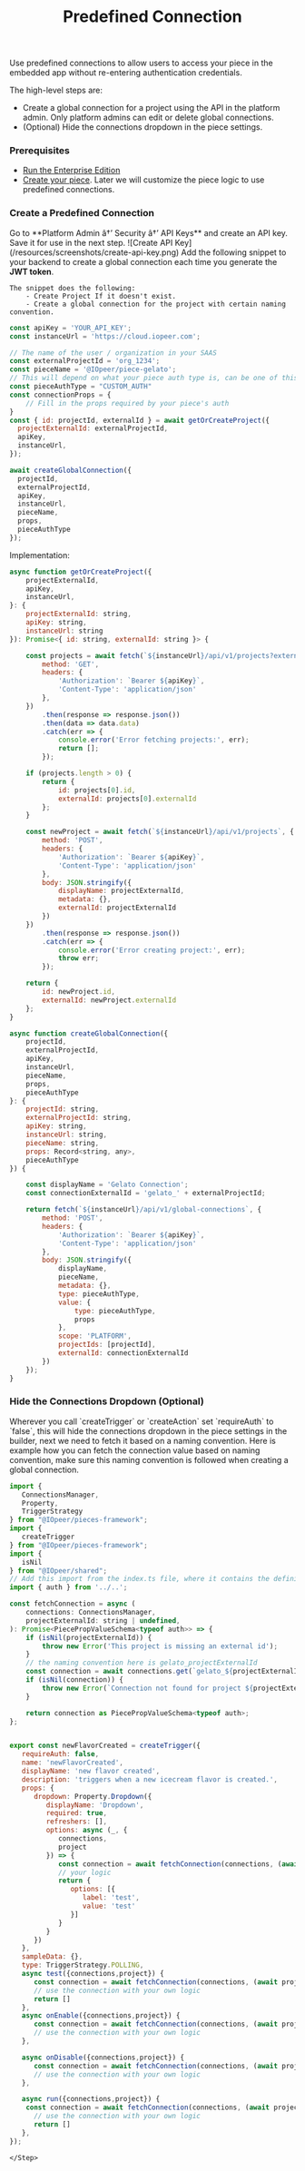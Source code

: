 ﻿---
title: "Predefined Connection"
icon: "Link"
---

Use predefined connections to allow users to access your piece in the embedded app without re-entering authentication credentials.

The high-level steps are:
- Create a global connection for a project using the API in the platform admin. Only platform admins can edit or delete global connections.
- (Optional) Hide the connections dropdown in the piece settings.

### Prerequisites

- [Run the Enterprise Edition](/handbook/engineering/playbooks/run-ee)
- [Create your piece](/developers/building-pieces/overview). Later we will customize the piece logic to use predefined connections.

### Create a Predefined Connection

<Steps>
  <Step title="Create an API Key">
    Go to **Platform Admin â†’ Security â†’ API Keys** and create an API key. Save it for use in the next step.
    ![Create API Key](/resources/screenshots/create-api-key.png)
  </Step>
  <Step title="Create a Global Connection via API">
    Add the following snippet to your backend to create a global connection each time you generate the <b>JWT token</b>.

    The snippet does the following:
        - Create Project If it doesn't exist.
        - Create a global connection for the project with certain naming convention.
```js
const apiKey = 'YOUR_API_KEY';
const instanceUrl = 'https://cloud.iopeer.com';

// The name of the user / organization in your SAAS
const externalProjectId = 'org_1234';
const pieceName = '@IOpeer/piece-gelato';
// This will depend on what your piece auth type is, can be one of this ['PLATFORM_OAUTH2','SECRET_TEXT','BASIC_AUTH','CUSTOM_AUTH']
const pieceAuthType = "CUSTOM_AUTH"
const connectionProps = {
    // Fill in the props required by your piece's auth
}
const { id: projectId, externalId } = await getOrCreateProject({
  projectExternalId: externalProjectId,
  apiKey,
  instanceUrl,
});

await createGlobalConnection({
  projectId,
  externalProjectId,
  apiKey,
  instanceUrl,
  pieceName,
  props,
  pieceAuthType
});

```
Implementation:

```js
async function getOrCreateProject({
    projectExternalId,
    apiKey,
    instanceUrl,
}: {
    projectExternalId: string,
    apiKey: string,
    instanceUrl: string
}): Promise<{ id: string, externalId: string }> {

    const projects = await fetch(`${instanceUrl}/api/v1/projects?externalId=${projectExternalId}`, {
        method: 'GET',
        headers: {
            'Authorization': `Bearer ${apiKey}`,
            'Content-Type': 'application/json'
        },
    })
        .then(response => response.json())
        .then(data => data.data)
        .catch(err => {
            console.error('Error fetching projects:', err);
            return [];
        });

    if (projects.length > 0) {
        return {
            id: projects[0].id,
            externalId: projects[0].externalId
        };
    }

    const newProject = await fetch(`${instanceUrl}/api/v1/projects`, {
        method: 'POST',
        headers: {
            'Authorization': `Bearer ${apiKey}`,
            'Content-Type': 'application/json'
        },
        body: JSON.stringify({
            displayName: projectExternalId,
            metadata: {},
            externalId: projectExternalId
        })
    })
        .then(response => response.json())
        .catch(err => {
            console.error('Error creating project:', err);
            throw err;
        });

    return {
        id: newProject.id,
        externalId: newProject.externalId
    };
} 

async function createGlobalConnection({
    projectId,
    externalProjectId,
    apiKey,
    instanceUrl,
    pieceName,
    props,
    pieceAuthType
}: {
    projectId: string,
    externalProjectId: string,
    apiKey: string,
    instanceUrl: string,
    pieceName: string,
    props: Record<string, any>,
    pieceAuthType
}) {

    const displayName = 'Gelato Connection';
    const connectionExternalId = 'gelato_' + externalProjectId;

    return fetch(`${instanceUrl}/api/v1/global-connections`, {
        method: 'POST',
        headers: {
            'Authorization': `Bearer ${apiKey}`,
            'Content-Type': 'application/json'
        },
        body: JSON.stringify({
            displayName,
            pieceName,
            metadata: {},
            type: pieceAuthType,
            value: {
                type: pieceAuthType,
                props
            },
            scope: 'PLATFORM',
            projectIds: [projectId],
            externalId: connectionExternalId
        })
    });
}
```
   
  </Step>
</Steps>

### Hide the Connections Dropdown (Optional)

<Steps>
    <Step title="Modify Trigger / Action Definition">
       Wherever you call `createTrigger` or `createAction` set `requireAuth` to `false`, this will hide the connections dropdown in the piece settings in the builder,
       next we need to fetch it based on a naming convention.
    </Step>
    <Step title="Fetch the connection">
        Here is example how you can fetch the connection value based on naming convention, make sure this naming convention is followed when creating a global connection.

```js
import {
   ConnectionsManager,
   Property,
   TriggerStrategy
} from "@IOpeer/pieces-framework";
import {
   createTrigger
} from "@IOpeer/pieces-framework";
import {
   isNil
} from "@IOpeer/shared";
// Add this import from the index.ts file, where it contains the definition of the auth object.
import { auth } from '../..';

const fetchConnection = async (
	connections: ConnectionsManager,
	projectExternalId: string | undefined,
): Promise<PiecePropValueSchema<typeof auth>> => {
	if (isNil(projectExternalId)) {
		throw new Error('This project is missing an external id');
	}
	// the naming convention here is gelato_projectExternalId
	const connection = await connections.get(`gelato_${projectExternalId}`);
	if (isNil(connection)) {
		throw new Error(`Connection not found for project ${projectExternalId}`);
	}

	return connection as PiecePropValueSchema<typeof auth>;
};


export const newFlavorCreated = createTrigger({
   requireAuth: false,
   name: 'newFlavorCreated',
   displayName: 'new flavor created',
   description: 'triggers when a new icecream flavor is created.',
   props: {
      dropdown: Property.Dropdown({
         displayName: 'Dropdown',
         required: true,
         refreshers: [],
         options: async (_, {
            connections,
            project
         }) => {
            const connection = await fetchConnection(connections, (await project.externalId()));
            // your logic
            return {
               options: [{
                  label: 'test',
                  value: 'test'
               }]
            }
         }
      })
   },
   sampleData: {},
   type: TriggerStrategy.POLLING,
   async test({connections,project}) {
      const connection = await fetchConnection(connections, (await project.externalId()));
      // use the connection with your own logic
      return []
   },
   async onEnable({connections,project}) {
      const connection = await fetchConnection(connections, (await project.externalId()));
      // use the connection with your own logic
   },

   async onDisable({connections,project}) {
      const connection = await fetchConnection(connections, (await project.externalId()));
      // use the connection with your own logic
   },

   async run({connections,project}) {
    const connection = await fetchConnection(connections, (await project.externalId()));
      // use the connection with your own logic
      return []
   },
});
```
    </Step>
</Steps>

